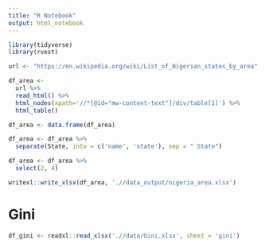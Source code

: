 ```yaml
---
title: "R Notebook"
output: html_notebook
---
```


```r
library(tidyverse)
library(rvest)
```

```r
url <- "https://en.wikipedia.org/wiki/List_of_Nigerian_states_by_area"

df_area <- 
  url %>% 
  read_html() %>% 
  html_nodes(xpath='//*[@id="mw-content-text"]/div/table[1]') %>% 
  html_table()

df_area <- data.frame(df_area)

df_area <- df_area %>% 
  separate(State, into = c('name', 'state'), sep = " State")

df_area <- df_area %>% 
  select(2, 4)

writexl::write_xlsx(df_area, './/data_output/nigeria_area.xlsx')
```




# Gini 

```r
df_gini <- readxl::read_xlsx('.//data/Gini.xlsx', sheet = 'gini')
```


